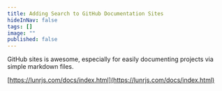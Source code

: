 ```yaml
---
title: Adding Search to GitHub Documentation Sites
hideInNav: false
tags: []
image: ""
published: false
---
```


GitHub sites is awesome, especially for easily documenting projects via simple markdown files.   
  
  
[https://lunrjs.com/docs/index.html](https://lunrjs.com/docs/index.html)  
  
